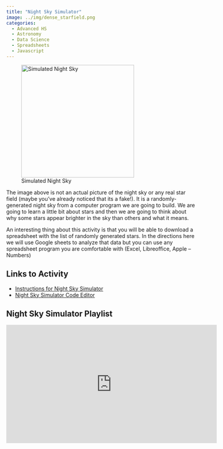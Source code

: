 ```yaml
---
title: "Night Sky Simulator"
image: ../img/dense_starfield.png
categories:
  - Advanced HS
  - Astronomy
  - Data Science
  - Spreadsheets
  - Javascript
---
```


![Simulated Night Sky](../img/dense_starfield.png){width=300}

The image above is not an actual picture of the night sky or any real star field (maybe you've already noticed that its a fake!). It is a randomly-generated night sky from a computer program we are going to build. We are going to learn a little bit about stars and then we are going to think about why some stars appear brighter in the sky than others and what it means.

An interesting thing about this activity is that you will be able to download a spreadsheet with the list of randomly generated stars. In the directions here we will use Google sheets to analyze that data but you can use any spreadsheet program you are comfortable with (Excel, Libreoffice, Apple -- Numbers)

## Links to Activity
* [Instructions for Night Sky Simulator](https://www.asc.ohio-state.edu/orban.14/stemcoding/stars/stars.html)
* [Night Sky Simulator Code Editor](https://editor.p5js.org/ChrisOrban/sketches/Wxxt3Czln)

## Night Sky Simulator Playlist

<iframe width="560" height="315" src="https://www.youtube.com/embed/videoseries?si=E7B0AFIkx4MZYoXk&amp;list=PLISRe8GegO8RuO9xu7tQ5sebUr0VBPWwU" title="YouTube video player" frameborder="0" allow="accelerometer; autoplay; clipboard-write; encrypted-media; gyroscope; picture-in-picture; web-share" referrerpolicy="strict-origin-when-cross-origin" allowfullscreen></iframe>